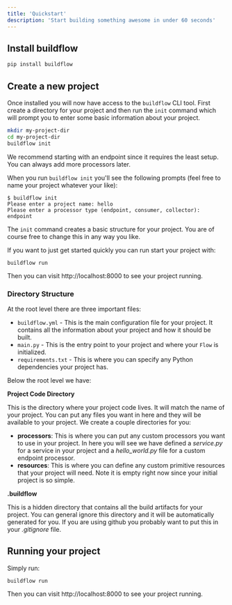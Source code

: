 ```yaml
---
title: 'Quickstart'
description: 'Start building something awesome in under 60 seconds'
---
```


## Install buildflow

```bash
pip install buildflow
```

## Create a new project

Once installed you will now have access to the `buildflow` CLI tool. First create a directory for your project and then run the `init` command which will prompt you to enter some basic information about your project.

```bash
mkdir my-project-dir
cd my-project-dir
buildflow init
```

<Tip>
We recommend starting with an endpoint since it requires the least setup. You can always add more processors later.
</Tip>

When you run `buildflow init` you'll see the following prompts (feel free to name your project whatever your like):

```
$ buildflow init
Please enter a project name: hello
Please enter a processor type (endpoint, consumer, collector): endpoint
```

The `init` command creates a basic structure for your project. You are of course free to change this in any way you like.


If you want to just get started quickly you can run start your project with:

```
buildflow run
```

Then you can visit http://localhost:8000 to see your project running.

### Directory Structure

At the root level there are three important files:

- `buildflow.yml` - This is the main configuration file for your project. It contains all the information about your project and how it should be built.
- `main.py` - This is the entry point to your project and where your `Flow` is initialized.
- `requirements.txt` - This is where you can specify any Python dependencies your project has.

Below the root level we have:

**Project Code Directory**

This is the directory where your project code lives. It will match the name of your project. You can put any files you want in here and they will be available to your project. We create a couple directories for you:

- **processors**: This is where you can put any custom processors you want to use in your project. In here you will see we have defined a *service.py* for a service in your project and a *hello_world.py* file for a custom endpoint processor.
- **resources**: This is where you can define any custom primitive resources that your project will need. Note it is empty right now since your initial project is so simple.

**.buildflow**

This is a hidden directory that contains all the build artifacts for your project. You can general ignore this directory and it will be automatically generated for you. If you are using github you probably want to put this in your *.gitignore* file.

## Running your project

Simply run:

```
buildflow run
```

Then you can visit http://localhost:8000 to see your project running.